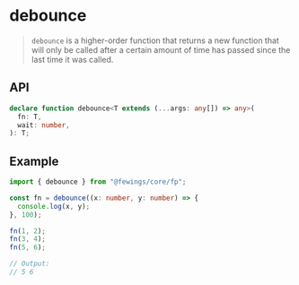 # debounce

> `debounce` is a higher-order function that returns a new function that will only be called after a certain amount of time has passed since the last time it was called.

## API

```ts
declare function debounce<T extends (...args: any[]) => any>(
  fn: T,
  wait: number,
): T;
```

## Example

```ts
import { debounce } from "@fewings/core/fp";

const fn = debounce((x: number, y: number) => {
  console.log(x, y);
}, 100);

fn(1, 2);
fn(3, 4);
fn(5, 6);

// Output:
// 5 6
```
